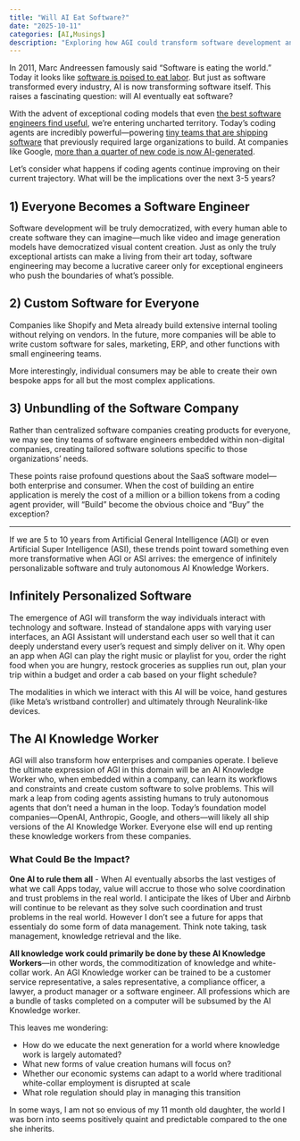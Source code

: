 ```yaml
---
title: "Will AI Eat Software?"
date: "2025-10-11"
categories: [AI,Musings]
description: "Exploring how AGI could transform software development and knowledge work over the next 5-10 years"
---
```


In 2011, Marc Andreessen famously said "Software is eating the world." Today it looks like [software is poised to eat labor](https://open.spotify.com/episode/4QCjZlEzijkVWEQY8L4sIL?si=1014d1ab76924c8d). But just as software transformed every industry, AI is now transforming software itself. This raises a fascinating question: will AI eventually eat software?

With the advent of exceptional coding models that even [the best software engineers find useful](https://lucumr.pocoo.org/2025/9/29/90-percent/), we're entering uncharted territory. Today's coding agents are incredibly powerful—powering [tiny teams that are shipping software](https://archive.ph/YrrJZ) that previously required large organizations to build. At companies like Google, [more than a quarter of new code is now AI-generated](https://research.google/blog/ai-in-software-engineering-at-google-progress-and-the-path-ahead/).

Let's consider what happens if coding agents continue improving on their current trajectory. What will be the implications over the next 3-5 years?

## 1) Everyone Becomes a Software Engineer

Software development will be truly democratized, with every human able to create software they can imagine—much like video and image generation models have democratized visual content creation. Just as only the truly exceptional artists can make a living from their art today, software engineering may become a lucrative career only for exceptional engineers who push the boundaries of what's possible.

## 2) Custom Software for Everyone

Companies like Shopify and Meta already build extensive internal tooling without relying on vendors. In the future, more companies will be able to write custom software for sales, marketing, ERP, and other functions with small engineering teams.

More interestingly, individual consumers may be able to create their own bespoke apps for all but the most complex applications.


## 3) Unbundling of the Software Company

Rather than centralized software companies creating products for everyone, we may see tiny teams of software engineers embedded within non-digital companies, creating tailored software solutions specific to those organizations' needs.

These points raise profound questions about the SaaS software model—both enterprise and consumer. When the cost of building an entire application is merely the cost of a million or a billion tokens from a coding agent provider, will "Build" become the obvious choice and "Buy" the exception?

---

If we are 5 to 10 years from Artificial General Intelligence (AGI) or even Artificial Super Intelligence (ASI), these trends point toward something even more transformative when AGI or ASI arrives: the emergence of infinitely personalizable software and truly autonomous AI Knowledge Workers.

## Infinitely Personalized Software

The emergence of AGI will transform the way individuals interact with technology and software. Instead of standalone apps with varying user interfaces, an AGI Assistant will understand each user so well that it can deeply understand every user's request and simply deliver on it. Why open an app when AGI can play the right music or playlist for you, order the right food when you are hungry, restock groceries as supplies run out, plan your trip within a budget and order a cab based on your flight schedule?

The modalities in which we interact with this AI will be voice, hand gestures (like Meta's wristband controller) and ultimately through Neuralink-like devices.

## The AI Knowledge Worker

AGI will also transform how enterprises and companies operate. I believe the ultimate expression of AGI in this domain will be an AI Knowledge Worker who, when embedded within a company, can learn its workflows and constraints and create custom software to solve problems. This will mark a leap from coding agents assisting humans to truly autonomous agents that don't need a human in the loop. Today's foundation model companies—OpenAI, Anthropic, Google, and others—will likely all ship versions of the AI Knowledge Worker. Everyone else will end up renting these knowledge workers from these companies.

### What Could Be the Impact?

**One AI to rule them all** - When AI eventually absorbs the last vestiges of what we call Apps today, value will accrue to those who solve coordination and trust problems in the real world. I anticipate the likes of Uber and Airbnb will continue to be relevant as they solve such coordination and trust problems in the real world. However I don't see a future for apps that essentialy do some form of data management. Think note taking, task management, knowledge retrieval and the like.

**All knowledge work could primarily be done by these AI Knowledge Workers**—in other words, the commoditization of knowledge and white-collar work. An AGI Knowledge worker can be trained to be a customer service representative, a sales representative, a compliance officer, a lawyer, a product manager or a software engineer. All professions which are a bundle of tasks completed on a computer will be subsumed by the AI Knowledge worker.

This leaves me wondering:

- How do we educate the next generation for a world where knowledge work is largely automated?
- What new forms of value creation humans will focus on?
- Whether our economic systems can adapt to a world where traditional white-collar employment is disrupted at scale
- What role regulation should play in managing this transition

In some ways, I am not so envious of my 11 month old daughter, the world I was born into seems positively quaint and predictable compared to the one she inherits.